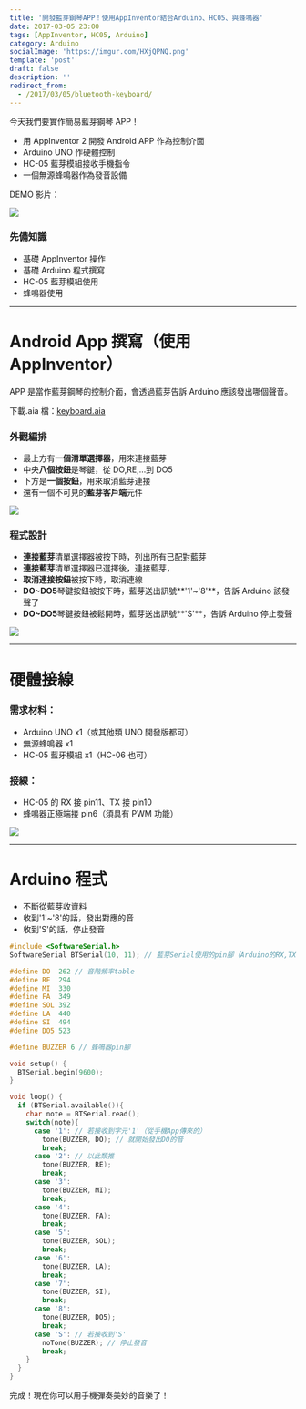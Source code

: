 ```yaml
---
title: '開發藍芽鋼琴APP！使用AppInventor結合Arduino、HC05、與蜂鳴器'
date: 2017-03-05 23:00
tags: [AppInventor, HC05, Arduino]
category: Arduino
socialImage: 'https://imgur.com/HXjQPNQ.png'
template: 'post'
draft: false
description: ''
redirect_from:
  - /2017/03/05/bluetooth-keyboard/
---
```


今天我們要實作簡易藍芽鋼琴 APP！

- 用 AppInventor 2 開發 Android APP 作為控制介面
- Arduino UNO 作硬體控制
- HC-05 藍芽模組接收手機指令
- 一個無源蜂鳴器作為發音設備

DEMO 影片：

[![](https://img.youtube.com/vi/hr8DXRMLY9s/0.jpg)](https://www.youtube.com/watch?v=hr8DXRMLY9s)

### 先備知識

- 基礎 AppInventor 操作
- 基礎 Arduino 程式撰寫
- HC-05 藍芽模組使用
- 蜂鳴器使用

---

# Android App 撰寫（使用 AppInventor）

APP 是當作藍芽鋼琴的控制介面，會透過藍芽告訴 Arduino 應該發出哪個聲音。

下載.aia 檔：[keyboard.aia](https://drive.google.com/file/d/0B89iCvlgxOnydm9oaW9mOVdNTzg/view?usp=sharing)

### 外觀編排

- 最上方有**一個清單選擇器**，用來連接藍芽
- 中央**八個按鈕**是琴鍵，從 DO,RE,...到 DO5
- 下方是**一個按鈕**，用來取消藍芽連接
- 還有一個不可見的**藍芽客戶端**元件

![](https://imgur.com/jv9FN5e.png)

### 程式設計

- **連接藍芽**清單選擇器被按下時，列出所有已配對藍芽
- **連接藍芽**清單選擇器已選擇後，連接藍芽，
- **取消連接按鈕**被按下時，取消連線
- **DO~DO5**琴鍵按鈕被按下時，藍芽送出訊號**'1'~'8'**，告訴 Arduino 該發聲了
- **DO~DO5**琴鍵按鈕被鬆開時，藍芽送出訊號**'S'**，告訴 Arduino 停止發聲

![](https://imgur.com/ouu8fbu.png)

---

# 硬體接線

### 需求材料：

- Arduino UNO x1（或其他類 UNO 開發版都可）
- 無源蜂鳴器 x1
- HC-05 藍牙模組 x1（HC-06 也可）

### 接線：

- HC-05 的 RX 接 pin11、TX 接 pin10
- 蜂鳴器正極端接 pin6（須具有 PWM 功能）

![](https://imgur.com/SFuIdNX.png)

---

# Arduino 程式

- 不斷從藍芽收資料
- 收到'1'~'8'的話，發出對應的音
- 收到'S'的話，停止發音

```c
#include <SoftwareSerial.h>
SoftwareSerial BTSerial(10, 11); // 藍芽Serial使用的pin腳（Arduino的RX,TX，對應到HC05的TX,RX)

#define DO  262 // 音階頻率table
#define RE  294
#define MI  330
#define FA  349
#define SOL 392
#define LA  440
#define SI  494
#define DO5 523

#define BUZZER 6 // 蜂鳴器pin腳

void setup() {
  BTSerial.begin(9600);
}

void loop() {
  if (BTSerial.available()){
    char note = BTSerial.read();
    switch(note){
      case '1': // 若接收到字元'1'（從手機App傳來的）
        tone(BUZZER, DO); // 就開始發出DO的音
        break;
      case '2': // 以此類推
        tone(BUZZER, RE);
        break;
      case '3':
        tone(BUZZER, MI);
        break;
      case '4':
        tone(BUZZER, FA);
        break;
      case '5':
        tone(BUZZER, SOL);
        break;
      case '6':
        tone(BUZZER, LA);
        break;
      case '7':
        tone(BUZZER, SI);
        break;
      case '8':
        tone(BUZZER, DO5);
        break;
      case 'S': // 若接收到'S'
        noTone(BUZZER); // 停止發音
        break;
    }
  }
}
```

完成！現在你可以用手機彈奏美妙的音樂了！
